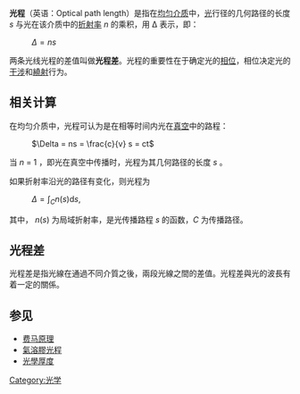 '''光程'''（英语：Optical path length）是指在[[均匀介质|均匀介质]]中，[[光|光]]行径的几何路径的长度 ''s'' 与光在该介质中的[[折射率|折射率]] ''n'' 的乘积，用 Δ 表示，即：
: <math>\Delta = ns</math>
两条光线光程的差值叫做'''光程差'''。光程的重要性在于确定光的[[相位|相位]]，相位决定光的[[干涉_(物理学)|干涉]]和[[繞射|繞射]]行为。

==相关计算==
在均匀介质中，光程可认为是在相等时间内光在[[真空|真空]]中的路程：
: <math>\Delta = ns = \frac{c}{v} s = ct</math>
当 ''n'' = 1 ，即光在真空中传播时，光程为其几何路径的长度 ''s'' 。

如果折射率沿光的路径有变化，则光程为
: <math>\Delta = \int_C n(s) \mathrm d s,\quad</math>
其中， ''n''(''s'') 为局域折射率，是光传播路程 ''s'' 的函数，''C'' 为传播路径。

== 光程差 ==
光程差是指光線在通過不同介質之後，兩段光線之間的差值。光程差與光的波長有着一定的關係。

==参见==
* [[费马原理|费马原理]]
* [[氣溶膠光程|氣溶膠光程]]
* [[光學厚度|光學厚度]]

[[Category:光学|Category:光学]]